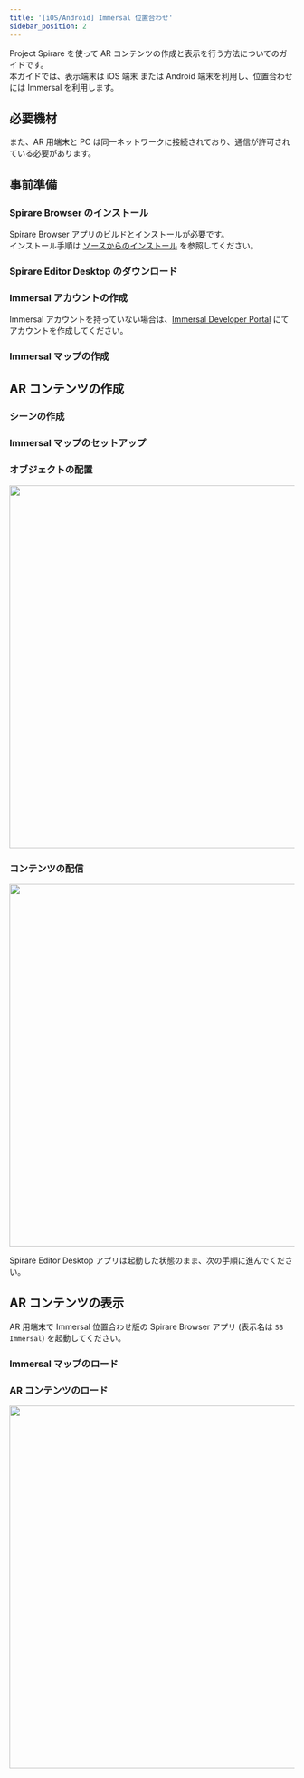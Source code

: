 ```yaml
---
title: '[iOS/Android] Immersal 位置合わせ'
sidebar_position: 2
---
```




Project Spirare を使って AR コンテンツの作成と表示を行う方法についてのガイドです。  
本ガイドでは、表示端末は iOS 端末 または Android 端末を利用し、位置合わせには Immersal を利用します。

## 必要機材

<GettingStartedRequiredDevices />

また、AR 用端末と PC は同一ネットワークに接続されており、通信が許可されている必要があります。

## 事前準備

### Spirare Browser のインストール

Spirare Browser アプリのビルドとインストールが必要です。  
インストール手順は [ソースからのインストール](/spirare-browser/spirare-browser-arfoundation-immersal.mdx#ソースからのインストール) を参照してください。

### Spirare Editor Desktop のダウンロード

<SpirareEditorInstall />

### Immersal アカウントの作成

Immersal アカウントを持っていない場合は、[Immersal Developer Portal](https://developers.immersal.com) にてアカウントを作成してください。

### Immersal マップの作成

<ImmersalCreateMap />

## AR コンテンツの作成

### シーンの作成

<SpirareEditorDesktopCreateSpaceScene />

### Immersal マップのセットアップ

<SpirareEditorDesktopImmersalSetup />

### オブジェクトの配置

<GettingStartedContentPlacement />

<img width="640" src={SpirareEditorContentImage} />

### コンテンツの配信

<GettingStartedContentShare />

<img width="640" src={SpirareEditorShareButtonImage} />

<br />

Spirare Editor Desktop アプリは起動した状態のまま、次の手順に進んでください。

## AR コンテンツの表示

AR 用端末で Immersal 位置合わせ版の Spirare Browser アプリ (表示名は `SB Immersal`) を起動してください。

### Immersal マップのロード

<SpirareBrowserLoadMap />

### AR コンテンツのロード

<GettingStartedLoadArContentFromSpirareEditorDesktop />

<img width="640" class="border" src={SpirareBrowserContentImage} />
